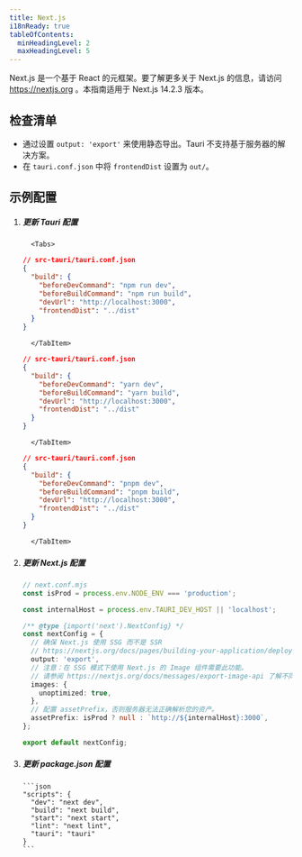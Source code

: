 ```yaml
---
title: Next.js
i18nReady: true
tableOfContents:
  minHeadingLevel: 2
  maxHeadingLevel: 5
---
```



Next.js 是一个基于 React 的元框架。要了解更多关于 Next.js 的信息，请访问 https://nextjs.org 。本指南适用于 Next.js 14.2.3 版本。

## 检查清单

- 通过设置 `output: 'export'` 来使用静态导出。Tauri 不支持基于服务器的解决方案。
- 在 `tauri.conf.json` 中将 `frontendDist` 设置为 `out/`。

## 示例配置

<Steps>

1.  ##### 更新 Tauri 配置

          <Tabs>

      <TabItem label="npm">

    ```json
    // src-tauri/tauri.conf.json
    {
      "build": {
        "beforeDevCommand": "npm run dev",
        "beforeBuildCommand": "npm run build",
        "devUrl": "http://localhost:3000",
        "frontendDist": "../dist"
      }
    }
    ```

          </TabItem>

    <TabItem label="yarn">

    ```json
    // src-tauri/tauri.conf.json
    {
      "build": {
        "beforeDevCommand": "yarn dev",
        "beforeBuildCommand": "yarn build",
        "devUrl": "http://localhost:3000",
        "frontendDist": "../dist"
      }
    }
    ```

          </TabItem>

    <TabItem label="pnpm">

    ```json
    // src-tauri/tauri.conf.json
    {
      "build": {
        "beforeDevCommand": "pnpm dev",
        "beforeBuildCommand": "pnpm build",
        "devUrl": "http://localhost:3000",
        "frontendDist": "../dist"
      }
    }
    ```

          </TabItem>

    </Tabs>

2.  ##### 更新 Next.js 配置

    ```ts
    // next.conf.mjs
    const isProd = process.env.NODE_ENV === 'production';

    const internalHost = process.env.TAURI_DEV_HOST || 'localhost';

    /** @type {import('next').NextConfig} */
    const nextConfig = {
      // 确保 Next.js 使用 SSG 而不是 SSR
      // https://nextjs.org/docs/pages/building-your-application/deploying/static-exports
      output: 'export',
      // 注意：在 SSG 模式下使用 Next.js 的 Image 组件需要此功能。
      // 请参阅 https://nextjs.org/docs/messages/export-image-api 了解不同的解决方法。
      images: {
        unoptimized: true,
      },
      // 配置 assetPrefix，否则服务器无法正确解析您的资产。
      assetPrefix: isProd ? null : `http://${internalHost}:3000`,
    };

    export default nextConfig;
    ```

3.  ##### 更新 package.json 配置

        ```json
        "scripts": {
          "dev": "next dev",
          "build": "next build",
          "start": "next start",
          "lint": "next lint",
          "tauri": "tauri"
        }
        ```

</Steps>
